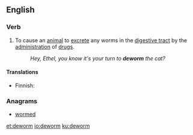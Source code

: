 ==English==

===Verb===
{{en-verb}}

# To cause an [[animal]] to [[excrete]] any worms in the [[digestive tract]] by the [[administration]] of [[drugs]].
#: ''Hey, Ethel, you know it's your turn to '''deworm''' the cat?''

====Translations====
{{trans-top|to cause to excrete worms}}
* Finnish: {{t|fi|madottaa}}
{{trans-mid}}
{{trans-bottom}}

===Anagrams===
* [[wormed#English|wormed]]

[[et:deworm]]
[[io:deworm]]
[[ku:deworm]]